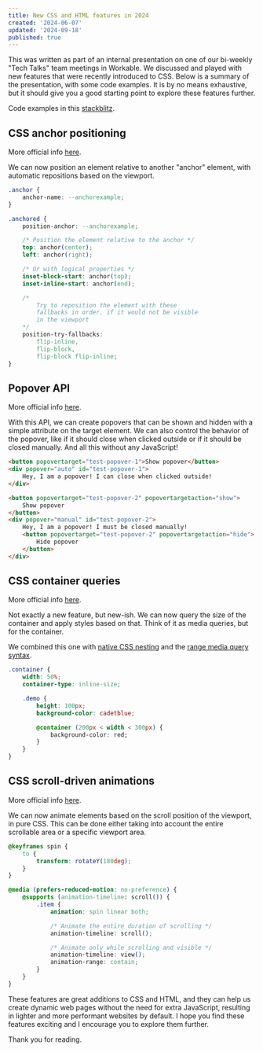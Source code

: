 ```yaml
---
title: New CSS and HTML features in 2024
created: '2024-06-07'
updated: '2024-09-18'
published: true
---
```


This was written as part of an internal presentation on one of our bi-weekly "Tech Talks" team meetings in Workable. We discussed and played with new features that were recently introduced to CSS. Below is a summary of the presentation, with some code examples. It is by no means exhaustive, but it should give you a good starting point to explore these features further.

Code examples in this [stackblitz](https://stackblitz.com/edit/stackblitz-starters-yi7vck?file=index.html).

## CSS anchor positioning

More official info [here](https://developer.chrome.com/blog/anchor-positioning-api).

We can now position an element relative to another "anchor" element, with automatic repositions based on the viewport.

```css
.anchor {
    anchor-name: --anchorexample;
}

.anchored {
    position-anchor: --anchorexample;

    /* Position the element relative to the anchor */
    top: anchor(center);
    left: anchor(right);

    /* Or with logical properties */
    inset-block-start: anchor(top);
    inset-inline-start: anchor(end);

    /* 
        Try to reposition the element with these 
        fallbacks in order, if it would not be visible
        in the viewport
    */
    position-try-fallbacks:
        flip-inline,
        flip-block,
        flip-block flip-inline;
}
```

## Popover API

More official info [here](https://developer.mozilla.org/en-US/docs/Web/API/Popover_API).

With this API, we can create popovers that can be shown and hidden with a simple attribute on the target element. We can also control the behavior of the popover, like if it should close when clicked outside or if it should be closed manually. And all this without any JavaScript!

```html
<button popovertarget="test-popover-1">Show popover</button>
<div popover="auto" id="test-popover-1">
    Hey, I am a popover! I can close when clicked outside!
</div>
```

```html
<button popovertarget="test-popover-2" popovertargetaction="show">
    Show popover
</button>
<div popover="manual" id="test-popover-2">
    Hey, I am a popover! I must be closed manually!
    <button popovertarget="test-popover-2" popovertargetaction="hide">
        Hide popover
    </button>
</div>
```

## CSS container queries

More official info [here](https://developer.mozilla.org/en-US/docs/Web/CSS/CSS_containment/Container_queries).

Not exactly a new feature, but new-ish. We can now query the size of the container and apply styles based on that. Think of it as media queries, but for the container.

We combined this one with [native CSS nesting](https://developer.mozilla.org/en-US/docs/Web/CSS/CSS_nesting) and the [range media query syntax](https://web.dev/articles/media-query-range-syntax).

```css
.container {
    width: 50%;
    container-type: inline-size;

    .demo {
        height: 100px;
        background-color: cadetblue;

        @container (200px < width < 300px) {
            background-color: red;
        }
    }
}
```

## CSS scroll-driven animations

More official info [here](https://developer.mozilla.org/en-US/docs/Web/CSS/CSS_scroll-driven_animations).

We can now animate elements based on the scroll position of the viewport, in pure CSS. This can be done either taking into account the entire scrollable area or a specific viewport area.

```css
@keyframes spin {
    to {
        transform: rotateY(180deg);
    }
}

@media (prefers-reduced-motion: no-preference) {
    @supports (animation-timeline: scroll()) {
        .item {
            animation: spin linear both;

            /* Animate the entire duration of scrolling */
            animation-timeline: scroll();

            /* Animate only while scrolling and visible */
            animation-timeline: view();
            animation-range: contain;
        }
    }
}
```

These features are great additions to CSS and HTML, and they can help us create dynamic web pages without the need for extra JavaScript, resulting in lighter and more performant websites by default. I hope you find these features exciting and I encourage you to explore them further.

Thank you for reading.
